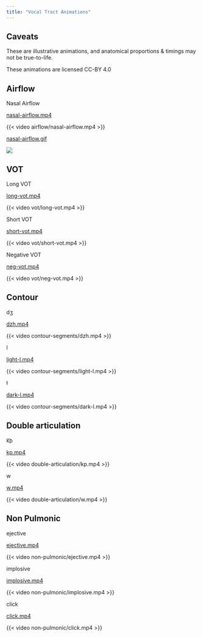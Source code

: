```yaml
---
title: "Vocal Tract Animations"
---
```


::: callout-note
## Caveats

These are illustrative animations, and anatomical proportions & timings may not be true-to-life.
:::

These animations are licensed CC-BY 4.0

## Airflow

Nasal Airflow

::::: {layout-ncol="2"}
<div>

[nasal-airflow.mp4](airflow/nasal-airflow.mp4)

{{< video airflow/nasal-airflow.mp4 >}}

</div>

<div>

[nasal-airflow.gif](airflow/nasal-airflow.gif)

![](airflow/nasal-airflow.gif)

</div>
:::::

## VOT

:::::: {layout-ncol="2"}
<div>

Long VOT

[long-vot.mp4](vot/long-vot.mp4)

{{< video vot/long-vot.mp4 >}}

</div>

<div>

Short VOT

[short-vot.mp4](vot/short-vot.mp4)

{{< video vot/short-vot.mp4 >}}

</div>

<div>

Negative VOT

[neg-vot.mp4](vot/neg-vot.mp4)

{{< video vot/neg-vot.mp4 >}}

</div>
::::::

## Contour

:::::: {layout-ncol="2"}
::: ipa
dʒ

[dzh.mp4](contour-segments/dzh.mp4)

{{< video contour-segments/dzh.mp4 >}}
:::

::: ipa
l

[light-l.mp4](contour-segments/light-l.mp4)

{{< video contour-segments/light-l.mp4 >}}
:::

::: ipa
ɫ

[dark-l.mp4](contour-segments/dark-l.mp4)

{{< video contour-segments/dark-l.mp4 >}}
:::
::::::

## Double articulation

::::: {layout-ncol="2"}
::: ipa
k͡p

[kp.mp4](double-articulation/kp.mp4)

{{< video double-articulation/kp.mp4 >}}
:::

::: ipa
w

[w.mp4](double-articulation/w.mp4)

{{< video double-articulation/w.mp4 >}}
:::
:::::

## Non Pulmonic

:::::: {layout-ncol="2"}
<div>

ejective

[ejective.mp4](non-pulmonic/ejective.mp4)

{{< video non-pulmonic/ejective.mp4 >}}

</div>

<div>

implosive

[implosive.mp4](non-pulmonic/implosive.mp4)

{{< video non-pulmonic/implosive.mp4 >}}

</div>

<div>

click

[click.mp4](non-pulmonic/click.mp4)

{{< video non-pulmonic/click.mp4 >}}

</div>
::::::
